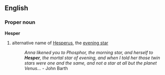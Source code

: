 ==English==
===Proper noun===
'''Hesper'''
# alternative name of [[Hesperus]], the [[evening star]]
#:''Anna likened you to Phosphor, the morning star, and herself to '''Hesper''', the mortal star of evening, and when I told her those twin stars were one and the same, and not a star at all but the planet Venus...'' - John Barth